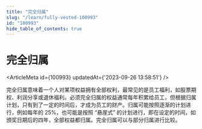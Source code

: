 ```yaml
---
title: "完全归属"
slug: "/learn/fully-vested-100993"
id: "100993"
hide_table_of_contents: true
---
```



# 完全归属

<ArticleMeta id={100993} updatedAt={'2023-09-26 13:58:51'} />
<div className='border-solid border-b border-t-0 my-4 border-[var(--ifm-color-gray-300)]' />

完全归属意味着一个人对某项权益拥有全部权利，最常见的是员工福利，如股票期权、利润分享或退休福利。必须完全归属的权益通常每年积累给员工，但根据归属计划，只有到了一定的时间后，才成为员工的财产。归属可能按照逐渐的计划进行，例如每年的 25%，也可能是按照 “悬崖式” 的计划进行，即在设定的时间，如颁奖日期后的四年，全部权益都归属。完全归属可以与部分归属进行比较。
